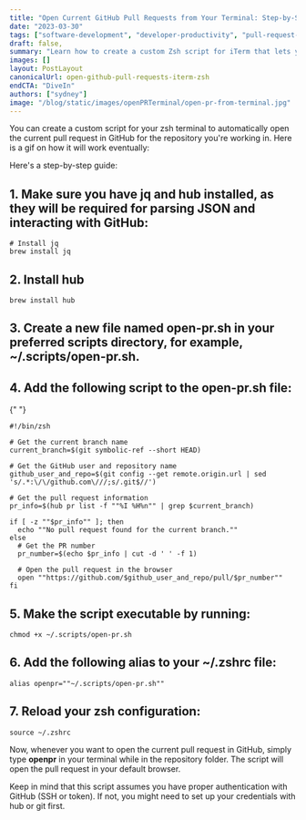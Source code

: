 ```yaml
---
title: "Open Current GitHub Pull Requests from Your Terminal: Step-by-Step Guide for iTerm and Zsh"
date: "2023-03-30"
tags: ["software-development", "developer-productivity", "pull-request-guide"]
draft: false,
summary: "Learn how to create a custom Zsh script for iTerm that lets you open your current GitHub pull requests directly from your terminal. Enhance your workflow with this step-by-step guide."
images: []
layout: PostLayout
canonicalUrl: open-github-pull-requests-iterm-zsh
endCTA: "DiveIn"
authors: ["sydney"]
image: "/blog/static/images/openPRTerminal/open-pr-from-terminal.jpg"
---
```


You can create a custom script for your zsh terminal to automatically open the current pull request in GitHub for the repository you're working in. Here is a gif on how it will work eventually:

<ImageContainer
  alt="openCurrentPRFromTerminal"
  src="/blog/static/images/openPRTerminal/openCurrentPRFromTerminal.gif"
  classNameDiv="mx-10 lg:mx-20"
  classNameImage=""
  width={800}
  height={286}
/>

Here's a step-by-step guide:

## 1. Make sure you have jq and hub installed, as they will be required for parsing JSON and interacting with GitHub:

```
# Install jq
brew install jq
```

## 2. Install hub

```
brew install hub
```

## 3. Create a new file named open-pr.sh in your preferred scripts directory, for example, ~/.scripts/open-pr.sh.

## 4. Add the following script to the open-pr.sh file:

<ImageContainer
  alt="script-open-pr-from-terminal"
  src="/blog/static/images/openPRTerminal/script-open-pr-from-terminal.png"
  classNameDiv="mx-10 lg:mx-20"
  classNameImage=""
  width={1840}
  height={1388}
/>{" "}

```
#!/bin/zsh

# Get the current branch name
current_branch=$(git symbolic-ref --short HEAD)

# Get the GitHub user and repository name
github_user_and_repo=$(git config --get remote.origin.url | sed 's/.*:\/\/github.com\///;s/.git$//')

# Get the pull request information
pr_info=$(hub pr list -f ""%I %H%n"" | grep $current_branch)

if [ -z ""$pr_info"" ]; then
  echo ""No pull request found for the current branch.""
else
  # Get the PR number
  pr_number=$(echo $pr_info | cut -d ' ' -f 1)

  # Open the pull request in the browser
  open ""https://github.com/$github_user_and_repo/pull/$pr_number""
fi
```

## 5. Make the script executable by running:

```
chmod +x ~/.scripts/open-pr.sh
```

## 6. Add the following alias to your ~/.zshrc file:

```
alias openpr=""~/.scripts/open-pr.sh""
```

## 7. Reload your zsh configuration:

```
source ~/.zshrc
```

Now, whenever you want to open the current pull request in GitHub, simply type **openpr** in your terminal while in the repository folder. The script will open the pull request in your default browser.

Keep in mind that this script assumes you have proper authentication with GitHub (SSH or token). If not, you might need to set up your credentials with hub or git first.
